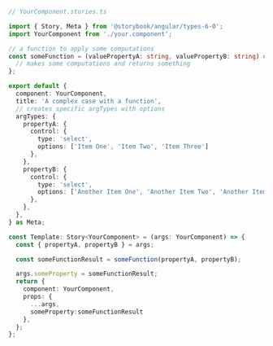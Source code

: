 ```ts
// YourComponent.stories.ts

import { Story, Meta } from '@storybook/angular/types-6-0';
import YourComponent from './your.component';

// a function to apply some computations
const someFunction = (valuePropertyA: string, valuePropertyB: string) => {
  // makes some computations and returns something
};

export default {
  component: YourComponent,
  title: 'A complex case with a function',
  // creates specific argTypes with options
  argTypes: {
    propertyA: {
      control: {
        type: 'select',
        options: ['Item One', 'Item Two', 'Item Three']
      },
    },
    propertyB: {
      control: {
        type: 'select',
        options: ['Another Item One', 'Another Item Two', 'Another Item Three']
      },
    },
  },
} as Meta;

const Template: Story<YourComponent> = (args: YourComponent) => {
  const { propertyA, propertyB } = args;

  const someFunctionResult = someFunction(propertyA, propertyB);

  args.someProperty = someFunctionResult;
  return {
    component: YourComponent,
    props: {
      ...args,
      someProperty:someFunctionResult
    },
  };
};
```
